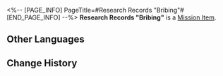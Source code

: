 <%-- [PAGE_INFO]
PageTitle=#Research Records "Bribing"#
[END_PAGE_INFO] --%>
{{Item Infobox
|id          = 140193
|image       = Item Research Records Bribing.png{{subst:void|<!--$UPLOAD:<<SpriteOutput/ItemFigures/140125.png>-<Item Research Records Bribing.png>-<Item Icons>>-->}}
|type        = Mission Item
|invCategory = Missions
|rarity      = 3
|effect      = 
|description = Any problem you can solve with money isn't a problem. It's a shame money isn't omnipotent.
}}
'''Research Records "Bribing"''' is a [[Mission Item]].

==Other Languages==
{{Other Languages
|en   = Research Records "Bribing"
|zhs  = 搜查记录「破财消灾」
|zht  = 搜查紀錄「破財消災」
|ja   = 捜査記録「厄払い」
|ko   = 조사 기록 「재물 액땜」
|es   = Registro de investigación «Soborno»
|fr   = Dossiers de recherche «&nbsp;Corruption&nbsp;»
|ru   = Заметки расследования «Спасибо, что взяли деньгами»
|th   = บันทึกการค้นหา "ใช้เงินแก้ปัญหา"
|vi   = Nhật Ký Tìm Kiếm "Của Đi Thay Người"
|de   = Untersuchungsprotokoll: „Bestechen“
|id   = Catatan Pemeriksaan "Bangkrut dan Musnah"
|pt   = Registros de Pesquisa "Suborno"
}}

==Change History==
{{Change History|1.1}}